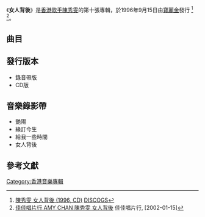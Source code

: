 {{Album infobox | <!-- See Wikipedia:WikiProject_Albums -->
| Name      = 女人背後
| Type      = 專輯
| Artist    = [[陳秀雯|陳秀雯]]
| Cover     = 陳秀雯_女人背後1996.jpg
| Released  = 1996年9月15日
| Recorded  = 1996年
| Genre     = [[粵語流行音樂|粵語流行音樂]]
| Label     = [[寶麗金|寶麗金]]
| Number    = 
| Producer  = [[蔡國權|蔡國權]]
| Last album = [[陳秀雯白金珍藏版|陳秀雯白金珍藏版]]<br />（1990年）
| This album = '''女人背後'''<br />（1996年）
| Next album = [[穆桂英電視劇主題曲+插曲+配樂精選|穆桂英電視劇主題曲+插曲+配樂精選]]<br />（1997年）
}}

《'''女人背後'''》是[[香港|香港]][[歌手|歌手]][[陳秀雯|陳秀雯]]的第十張專輯，於1996年9月15日由[[寶麗金|寶麗金]]發行 <ref>[https://www.discogs.com/de/%E9%99%B3%E7%A7%80%E9%9B%AF-%E5%A5%B3%E4%BA%BA%E8%83%8C%E5%BE%8C/release/13891063 陳秀雯 女人背後 (1996, CD)] {{Wayback|url=https://www.discogs.com/de/%E9%99%B3%E7%A7%80%E9%9B%AF-%E5%A5%B3%E4%BA%BA%E8%83%8C%E5%BE%8C/release/13891063 |date=20200727174817 }} [[DISCOGS|DISCOGS]]</ref> <ref>[https://www.ccr.com.tw/goods/17031 佳佳唱片行 AMY CHAN 陳秀雯 女人背後] {{Wayback|url=https://www.ccr.com.tw/goods/17031 |date=20200613120728 }} 佳佳唱片行, [2002-01-15]</ref>。

==曲目==
{{Tracklist
| total_length = 41:58

| all_producer = [[蔡國權|蔡國權]]

| title1 = 風光
| note1 = 
| longnote1 = 
| music1 = [[Maki|Maki]]
| lyrics1 = [[陳少琪|陳少琪]]
| arranger1 = [[Roel_Garcia|Roel Garcia]]
| length1 = 3:32

| title2 = 給我一些時間
| note2 = 
| longnote2 = '''第三主打'''<br>
| music2 = [[葉良俊|葉良俊]]
| lyrics2 = [[向雪懷|向雪懷]]
| arranger2 =[[盧東尼|盧東尼]]
| length2 = 4:51

| title3 = 莎拉的故事
| note3 = 
| longnote3 = 
| music3 = [[Robert_Seng|Robert Seng]]
| lyrics3 = 林振強
| arranger3 = [[Robert_Seng|Robert Seng]]
| length3 = 3:45

| title4 = 一生只一次
| note4 = 
| longnote4 = 
| music4 = [[Brock_Walsh|Brock Walsh]]<br>[[Jim_Brickman|Jim Brickman]]
| lyrics4 = [[蔡國權|蔡國權]]
| arranger4 = [[李炳雄|Frankie Li]]
| length4 = 4:11

| title5 =  盡力就是最好
| note5 = 
| longnote5 = 亞洲電視外購劇集《[[阿春|阿春]]》(春よ來い)主題曲<br>改編自[[瑪麗亞凱莉|瑪麗亞凱莉]]的《Hero》
| music5 = Mariah Carey<br>Walter Afanasieff
| lyrics5 = [[潘源良|潘源良]]
| arranger5 = 盧東尼
| length5 = 4:19

| title6 = 女人背後
| note6 = 
| longnote6 = '''第二主打'''<br>[[亞洲電視|亞洲電視]]《[[再見艷陽天|再見艷陽天]]》電視劇插曲<br>改編自[[黃鶯鶯|黃鶯鶯]]的《若沒有你》
| music6 = [[張洪量|張洪量]]
| lyrics6 = [[周禮茂|周禮茂]]
| arranger6 = Roel Garcia
| length6 = 5:45

| title7 = 艷陽
| note7 = 
| longnote7 = '''第一主打'''<br>亞洲電視《[[再見艷陽天|再見艷陽天]]》電視劇主題曲
| music7 = [[蔡國權|蔡國權]]
| lyrics7 = 向雪懷
| arranger7 = Robert Seng
| length7 = 3:55

| title8 = 緣訂今生
| note8 = 與[[麥子杰|麥子-{杰}-]]合唱
| longnote8 = '''第四主打'''<br>亞洲電視《[[再見艷陽天|再見艷陽天]]》電視劇插曲
| music8 = [[陳子鴻|陳子鴻]]
| lyrics8 = [[楊紹鴻|楊紹鴻]]
| arranger8 = Robert Seng
| length8 = 3:58

| title9 = 分開是唯一選擇
| note9 = 
| longnote9 = 亞洲電視《[[再見艷陽天|再見艷陽天]]》電視劇插曲
| music9 = Robert Seng
| lyrics9 = 向雪懷
| arranger9 = [[劉志遠|劉志遠]]
| length9 = 3:27

| title10 = 黑夜白天 (國語)
| note10 = 與[[黃仲崑|黃仲崑]]合唱
| longnote10 = 亞洲電視《[[再見艷陽天|再見艷陽天]]》電視劇插曲
| music10 = [[黃仲崑|黃仲崑]]
| lyrics10 = [[李姚|李姚]]
| arranger10 = Frankie Li
| length10 = 4:20
}}

==發行版本==
*錄音帶版
*CD版

==音樂錄影帶==
*艷陽
*緣訂今生
*給我一些時間
*女人背後

==參考文獻==
{{reflist}}

[[Category:香港音樂專輯|Category:香港音樂專輯]]